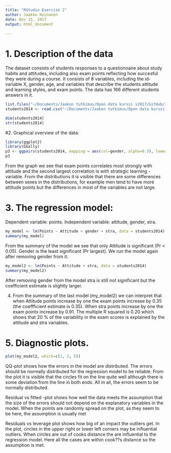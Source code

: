 ```yaml
---
title: "RStudio Exercise 2"
author: Jaakko Keinanen
date: Nov 15, 2017
output: html_document
   
---
```


# 1. Description of the data 
The dataset consists of students responses to a questionnaire about study habits and attitudes, including also exam points reflecting how succesful they were during a course. It consists of 8 variables, including the id-variable X, gender, age, and variables that describe the students attitude and learning styles, and exam points. The data has 166 different students answers in it. 

```r
list.files("~/Documents/Jaakon tutkimus/Open data kurssi s2017/GitHub/IODS-project/data")
students2014 <- read.csv("~/Documents/Jaakon tutkimus/Open data kurssi s2017/GitHub/IODS-project/data/learning2014.csv", header =TRUE, sep = ",")

dim(students2014)
str(students2014)

```
#2. Graphical overview of the data:
```r
library(ggplot2)
library(GGally)
p3 <- ggpairs(students2014, mapping = aes(col=gender, alpha=0.3), lower = list(combo = wrap("facethist", bins = 20)))
p3
```
 From the graph we see that exam points correlates most strongly with attitude and the second largest correlation is with strategic learning -variable. From the distributions it is visible that there are some differences between sexes in the distributions, for example men tend to have more attitude points but the differences in most of the variables are not large.

# 3. The regression model: 
Dependent variable: points. Independent variable: attitude, gender, stra.
```r
my_model <- lm(Points ~ Attitude + gender + stra, data = students2014)
summary(my_model)
```
From the summary of the model we see that only Attitude is significant (Pr < 0.05). Gender is the least significant (Pr largest). We run the model again after removing gender from it.
```r
my_model2 <- lm(Points ~ Attitude + stra, data = students2014)
summary(my_model2) 
```
After removing gender from the model stra is still not significant but the coefficient estimate is slightly larger.

4. From the summary of the last model (my_model2) we can interpret that when Attitude points increase by one the exam points increase by 0.35 (the coeffficient estimate is 0.35). When stra points increase by one the exam points increase by 0.91.
The multiple R squared is 0.20 which shows that 20 % of the variability in the exam scores is explained by the attitude and stra variables.

# 5. Diagnostic plots.
```r
plot(my_model2, which=c(1, 2, 5))
```
QQ-plot shows how the errors in the model are distributed. The errors should be normally distributed for the regression model to be reliable. From the plot it is visible that the circles fit on the line quite well although there is some deviation from the line in both ends. All in all, the errors seem to be normally distributed.  

Residual vs fitted -plot shows how well the data meets the assumption that the size of the errors should not depend on the explanatory variables in the model. When the points are randomly spread on the plot, as they seem to be here, the assumption is usually met

Residuals vs leverage plot shows how big of an impact the outliers get. In the plot, circles in the upper right or lower left corners may be influential outliers. When circles are out of cooks distance the are influential to the regression model. Here all the cases are within cook??s distance so the assumption is met.



